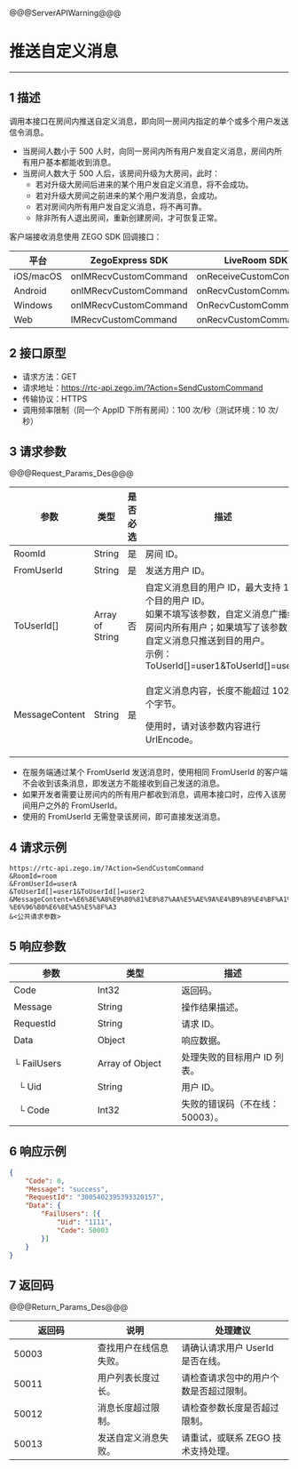 <style>
table th:nth-of-type(1) {width: 30%;}
table th:nth-of-type(2) {width: 30%;}
table {width: 100%;}
</style>

@@@ServerAPIWarning@@@


# 推送自定义消息

---


## 1 描述

调用本接口在房间内推送自定义消息，即向同一房间内指定的单个或多个用户发送信令消息。

<div class="mk-warning">

- 当房间人数小于 500 人时，向同一房间内所有用户发自定义消息，房间内所有用户基本都能收到消息。
- 当房间人数大于 500 人后，该房间升级为大房间，此时：
    - 若对升级大房间后进来的某个用户发自定义消息，将不会成功。
    - 若对升级大房间之前进来的某个用户发消息，会成功。
    - 若对房间内所有用户发自定义消息，将不再可靠。
    - 除非所有人退出房间，重新创建房间，才可恢复正常。
</div>




客户端接收消息使用 ZEGO SDK 回调接口：

| 平台 |ZegoExpress SDK|LiveRoom SDK|
|-|-|-|
|iOS/macOS| onIMRecvCustomCommand | onReceiveCustomCommand | 
|Android| onIMRecvCustomCommand | onRecvCustomCommand | 
|Windows| onIMRecvCustomCommand |   OnRecvCustomCommand | 
|Web| IMRecvCustomCommand | onRecvCustomCommand | 




## 2 接口原型

- 请求方法：GET
- 请求地址：https://rtc-api.zego.im/?Action=SendCustomCommand
- 传输协议：HTTPS
- 调用频率限制（同一个 AppID 下所有房间）：100 次/秒（测试环境：10 次/秒）


## 3 请求参数

@@@Request_Params_Des@@@

<table>
<colgroup>
<col style="width: 25%">
<col style="width: 25%">
<col style="width: 15%">
<col style="width: 35%">
</colgroup>
<thead>
  <tr>
    <th>参数</th>
    <th>类型</th>
    <th>是否必选</th>
    <th>描述</th>
  </tr>
</thead>
<tbody>
  <tr>
    <td>RoomId</td>
    <td>String</td>
    <td>是</td>
    <td>房间 ID。</td>
  </tr>
  <tr>
    <td>FromUserId</td>
    <td>String</td>
    <td>是</td>
    <td>发送方用户 ID。</td>
  </tr>
  <tr>
    <td>ToUserId[]</td>
    <td>Array of String</td>
    <td>否</td>
    <td>自定义消息目的用户 ID，最大支持 10 个目的用户 ID。<br>如果不填写该参数，自定义消息广播给房间内所有用户；如果填写了该参数，自定义消息只推送到目的用户。<br>示例：ToUserId[]=user1&ToUserId[]=user2</td>
  </tr>
  <tr>
    <td>MessageContent</td>
    <td>String</td>
    <td>是</td>
    <td><p>自定义消息内容，长度不能超过 1024 个字节。</p><p>使用时，请对该参数内容进行 UrlEncode。</p></td>
  </tr>
</tbody>
</table>

<div class="mk-warning">

- 在服务端通过某个 FromUserId 发送消息时，使用相同 FromUserId 的客户端不会收到该条消息，即发送方不能接收到自己发送的消息。
- 如果开发者需要让房间内的所有用户都收到消息，调用本接口时，应传入该房间用户之外的 FromUserId。
- 使用的 FromUserId 无需登录该房间，即可直接发送消息。
</div>

## 4 请求示例

```
https://rtc-api.zego.im/?Action=SendCustomCommand
&RoomId=room
&FromUserId=userA
&ToUserId[]=user1&ToUserId[]=user2
&MessageContent=%E6%8E%A8%E9%80%81%E8%87%AA%E5%AE%9A%E4%B9%89%E4%BF%A1%E6%81%AF-%E6%96%B0%E6%8E%A5%E5%8F%A3
&<公共请求参数>
```

## 5 响应参数


<table>
<colgroup>
<col style="width: 20%">
<col style="width: 20%">
<col style="width: 60%">
</colgroup>
<thead>
  <tr>
    <th>参数</th>
    <th>类型</th>
    <th>描述</th>
  </tr>
</thead>
<tbody>
  <tr>
    <td>Code</td>
    <td>Int32</td>
    <td>返回码。</td>
  </tr>
  <tr>
    <td>Message</td>
    <td>String</td>
    <td>操作结果描述。</td>
  </tr>
  <tr>
    <td>RequestId</td>
    <td>String</td>
    <td>请求 ID。</td>
  </tr>
  <tr>
    <td>Data</td>
    <td>Object</td>
    <td>响应数据。</td>
  </tr>
  <tr>
    <td>└ FailUsers</td>
    <td>Array of Object</td>
    <td>处理失败的目标用户 ID 列表。</td>
  </tr>
  <tr>
    <td>&nbsp;&nbsp;└ Uid</td>
    <td>String</td>
    <td>用户 ID。</td>
  </tr>
  <tr>
    <td>&nbsp;&nbsp;└ Code</td>
    <td>Int32</td>
    <td>失败的错误码（不在线：50003）。</td>
  </tr>
</tbody>
</table>


## 6 响应示例

```json
{
    "Code": 0,
    "Message": "success",
    "RequestId": "3005402395393320157",
    "Data": {
        "FailUsers": [{
            "Uid": "1111",
            "Code": 50003
        }]
    }
}
```

## 7 返回码

@@@Return_Params_Des@@@

|返回码|说明| 处理建议 |
|-----|----|----|
| 50003 | 查找用户在线信息失败。 | 请确认请求用户 UserId 是否在线。 |
| 50011 | 用户列表长度过长。 | 请检查请求包中的用户个数是否超过限制。 |
| 50012 | 消息长度超过限制。 | 请检查参数长度是否超过限制。|
| 50013 | 发送自定义消息失败。 | 请重试，或联系 ZEGO 技术支持处理。 |
